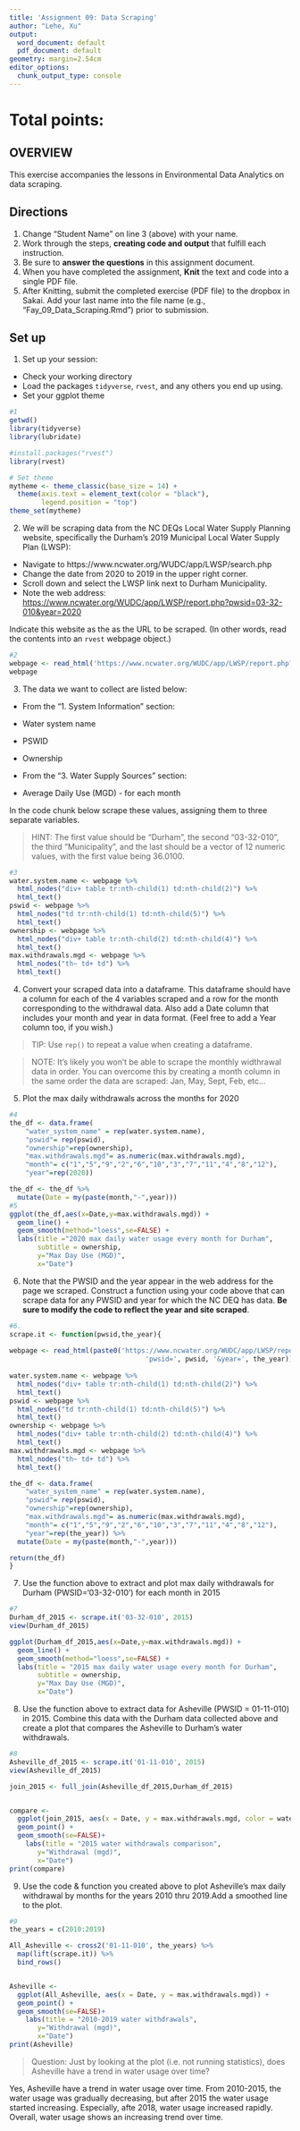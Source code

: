 ```yaml
---
title: 'Assignment 09: Data Scraping'
author: "Lehe, Xu"
output:
  word_document: default
  pdf_document: default
geometry: margin=2.54cm
editor_options:
  chunk_output_type: console
---
```


# Total points:

## OVERVIEW

This exercise accompanies the lessons in Environmental Data Analytics on data scraping. 

## Directions
1. Change "Student Name" on line 3 (above) with your name.
2. Work through the steps, **creating code and output** that fulfill each instruction.
3. Be sure to **answer the questions** in this assignment document.
4. When you have completed the assignment, **Knit** the text and code into a single PDF file.
5. After Knitting, submit the completed exercise (PDF file) to the dropbox in Sakai. Add your last name into the file name (e.g., "Fay_09_Data_Scraping.Rmd") prior to submission.


## Set up 
1. Set up your session:

* Check your working directory
* Load the packages `tidyverse`, `rvest`, and any others you end up using.
* Set your ggplot theme

```r
#1
getwd()
library(tidyverse)
library(lubridate)

#install.packages("rvest")
library(rvest)

# Set theme
mytheme <- theme_classic(base_size = 14) +
  theme(axis.text = element_text(color = "black"), 
        legend.position = "top")
theme_set(mytheme)

```

2. We will be scraping data from the NC DEQs Local Water Supply Planning website, specifically the Durham's 2019 Municipal Local Water Supply Plan (LWSP): 
 * Navigate to https://www.ncwater.org/WUDC/app/LWSP/search.php
 * Change the date from 2020 to 2019 in the upper right corner.
 * Scroll down and select the LWSP link next to Durham Municipality. 
 * Note the web address: <https://www.ncwater.org/WUDC/app/LWSP/report.php?pwsid=03-32-010&year=2020>

Indicate this website as the as the URL to be scraped. (In other words, read the contents into an
`rvest` webpage object.)

```r
#2
webpage <- read_html('https://www.ncwater.org/WUDC/app/LWSP/report.php?pwsid=03-32-010&year=2020')
webpage

```

3. The data we want to collect are listed below:

* From the "1. System Information" section:
 * Water system name
 * PSWID
 * Ownership
 
* From the "3. Water Supply Sources" section:
 * Average Daily Use (MGD) - for each month

In the code chunk below scrape these values, assigning them to three separate variables.

>HINT: The first value should be "Durham", the second "03-32-010", the third "Municipality", and the last should be a vector of 12 numeric values, with the first value being 36.0100.

```r
#3
water.system.name <- webpage %>% 
  html_nodes("div+ table tr:nth-child(1) td:nth-child(2)") %>% 
  html_text()
pswid <- webpage %>% 
  html_nodes("td tr:nth-child(1) td:nth-child(5)") %>% 
  html_text()
ownership <- webpage %>% 
  html_nodes("div+ table tr:nth-child(2) td:nth-child(4)") %>% 
  html_text()
max.withdrawals.mgd <- webpage %>% 
  html_nodes("th~ td+ td") %>% 
  html_text()
```


4. Convert your scraped data into a dataframe. This dataframe should have a column for each of the 4 variables scraped and a row for the month corresponding to the withdrawal data. Also add a Date column that includes your month and year in data format. (Feel free to add a Year column too, if you wish.)

>TIP: Use `rep()` to repeat a value when creating a dataframe.

>NOTE: It's likely you won't be able to scrape the monthly widthrawal data in order. You can overcome this by creating a month column in the same order the data are scraped: Jan, May, Sept, Feb, etc...

5. Plot the max daily withdrawals across the months for 2020

```r
#4
the_df <- data.frame(
    "water_system_name" = rep(water.system.name),
    "pswid"= rep(pswid),
    "ownership"=rep(ownership),
    "max.withdrawals.mgd"= as.numeric(max.withdrawals.mgd),
    "month"= c("1","5","9","2","6","10","3","7","11","4","8","12"),
    "year"=rep(2020))

the_df <- the_df %>% 
  mutate(Date = my(paste(month,"-",year)))
#5
ggplot(the_df,aes(x=Date,y=max.withdrawals.mgd)) + 
  geom_line() + 
  geom_smooth(method="loess",se=FALSE) +
  labs(title ="2020 max daily water usage every month for Durham",
       subtitle = ownership,
       y="Max Day Use (MGD)",
       x="Date")

```

6. Note that the PWSID and the year appear in the web address for the page we scraped. Construct a function using your code above that can scrape data for any PWSID and year for which the NC DEQ has data. **Be sure to modify the code to reflect the year and site scraped**.

```r
#6.
scrape.it <- function(pwsid,the_year){
  
webpage <- read_html(paste0('https://www.ncwater.org/WUDC/app/LWSP/report.php?', 
                                  'pwsid=', pwsid, '&year=', the_year))
  
water.system.name <- webpage %>% 
  html_nodes("div+ table tr:nth-child(1) td:nth-child(2)") %>% 
  html_text()
pswid <- webpage %>% 
  html_nodes("td tr:nth-child(1) td:nth-child(5)") %>% 
  html_text()
ownership <- webpage %>% 
  html_nodes("div+ table tr:nth-child(2) td:nth-child(4)") %>% 
  html_text()
max.withdrawals.mgd <- webpage %>% 
  html_nodes("th~ td+ td") %>% 
  html_text()

the_df <- data.frame(
    "water_system_name" = rep(water.system.name),
    "pswid"= rep(pswid),
    "ownership"=rep(ownership),
    "max.withdrawals.mgd"= as.numeric(max.withdrawals.mgd),
    "month"= c("1","5","9","2","6","10","3","7","11","4","8","12"),
    "year"=rep(the_year)) %>%
  mutate(Date = my(paste(month,"-",year)))

return(the_df)
}

```

7. Use the function above to extract and plot max daily withdrawals for Durham (PWSID='03-32-010') for each month in 2015

```r
#7
Durham_df_2015 <- scrape.it('03-32-010', 2015)
view(Durham_df_2015)

ggplot(Durham_df_2015,aes(x=Date,y=max.withdrawals.mgd)) + 
  geom_line() + 
  geom_smooth(method="loess",se=FALSE) +
  labs(title = "2015 max daily water usage every month for Durham",
       subtitle = ownership,
       y="Max Day Use (MGD)",
       x="Date")
```

8. Use the function above to extract data for Asheville (PWSID = 01-11-010) in 2015. Combine this data with the Durham data collected above and create a plot that compares the Asheville to Durham's water withdrawals.

```r
#8
Asheville_df_2015 <- scrape.it('01-11-010', 2015)
view(Asheville_df_2015)

join_2015 <- full_join(Asheville_df_2015,Durham_df_2015)


compare <-
  ggplot(join_2015, aes(x = Date, y = max.withdrawals.mgd, color = water_system_name, shape = water_system_name)) +
  geom_point() +
  geom_smooth(se=FALSE)+
    labs(title = "2015 water withdrawals comparison",
       y="Withdrawal (mgd)",
       x="Date")
print(compare)

```


9. Use the code & function you created above to plot Asheville's max daily withdrawal by months for the years 2010 thru 2019.Add a smoothed line to the plot.

```r
#9
the_years = c(2010:2019)

All_Asheville <- cross2('01-11-010', the_years) %>% 
  map(lift(scrape.it)) %>% 
  bind_rows()


Asheville <-
  ggplot(All_Asheville, aes(x = Date, y = max.withdrawals.mgd)) +
  geom_point() +
  geom_smooth(se=FALSE)+
    labs(title = "2010-2019 water withdrawals",
       y="Withdrawal (mgd)",
       x="Date")
print(Asheville)


```

>Question: Just by looking at the plot (i.e. not running statistics), does Asheville have a trend in water usage over time?

Yes, Asheville have a trend in water usage over time. From 2010-2015, the water usage was gradually decreasing, but after 2015 the water usage started increasing. Especially, afte 2018, water usage increased rapidly. Overall, water usage shows an increasing trend over time. 